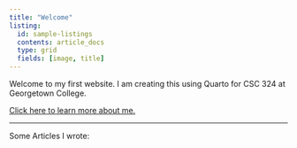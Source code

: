 ```yaml
---
title: "Welcome"
listing:
  id: sample-listings
  contents: article_docs
  type: grid
  fields: [image, title]
---
```


Welcome to my first website. I am creating this using Quarto for CSC 324 at Georgetown College.

[Click here to learn more about me.](about.qmd)  

---

Some Articles I wrote:

::: {#sample-listings}
:::